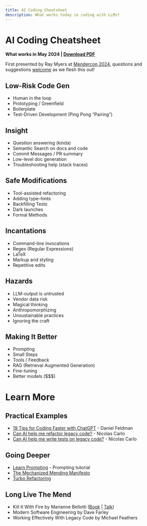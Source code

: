 ```yaml
---
title: AI Coding Cheatsheet
description: What works today in coding with LLMs?
---
```


# AI Coding Cheatsheet
**What works in May 2024 | [Download PDF](/pdf/ai-coding-cheatsheet-may-2024-v0.pdf)**

First presented by Ray Myers at [Mendercon 2024](https://mendercon.com), questions and suggestions [welcome](https://github.com/craftvscruft/mender.ai/issues/5) as we flesh this out!

## Low-Risk Code Gen
* Human in the loop
* Prototyping / Greenfield
* Boilerplate
* Test-Driven Development (Ping Pong “Pairing”)

## Insight
* Question answering (kinda)
* Semantic Search on docs and code
* Commit Messages / PR summary
* Low-level doc generation
* Troubleshooting help (stack traces)


## Safe Modifications
* Tool-assisted refactoring
* Adding type-hints
* Backfilling Tests
* Dark launches
* Formal Methods


## Incantations
* Command-line invocations
* Regex (Regular Expressions)
* LaTeX
* Markup and styling
* Repetitive edits

## Hazards

* LLM-output is untrusted
* Vendor data risk
* Magical thinking
* Anthropomorphizing
* Unsustainable practices
* Ignoring the craft

## Making It Better
* Prompting
* Small Steps
* Tools / Feedback
* RAG (Retrieval Augmented Generation)
* Fine-tuning
* Better models ($$$)

# Learn More

## Practical Examples
* [19 Tips for Coding Faster with ChatGPT](https://www.linkedin.com/pulse/19-tips-coding-faster-chatgpt-daniel-feldman) - Daniel Feldman
* [Can AI help me refactor legacy code?](https://understandlegacycode.com/blog/can-ai-refactor-legacy-code) - Nicolas Carlo
* [Can AI help me write tests on legacy code?](https://understandlegacycode.com/blog/can-ai-write-tests-on-legacy-code) - Nicolas Carlo

## Going Deeper
* [Learn Prompting](https://learnprompting.org/docs/intro) - Prompting tutorial
* [The Mechanized Mending Manifesto](https://mender.ai/docs/intro)
* [Turbo Refactoring](https://mender.ai/blog/turbo-refactoring)

## Long Live The Mend

* Kill It With Fire by Marianne Bellotti ([Book](https://nostarch.com/kill-it-fire) | [Talk](https://www.youtube.com/watch?v=XoEfV0kXXDY))
* Modern Software Engineering by Dave Farley
* Working Effectively With Legacy Code by Michael Feathers
